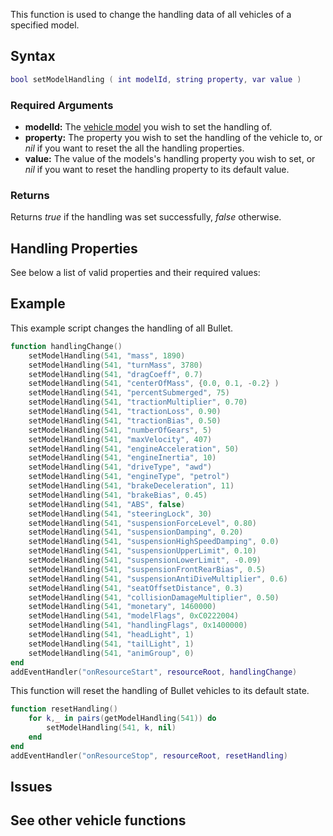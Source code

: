 {{Server function}} 
 
This function is used to change the handling data of all vehicles of a specified model.

==Syntax== 
<syntaxhighlight lang="lua">
bool setModelHandling ( int modelId, string property, var value ) 
</syntaxhighlight> 

===Required Arguments=== 
*'''modelId:''' The [[/Vehicle_IDs.md|vehicle model]] you wish to set the handling of.
*'''property:''' The property you wish to set the handling of the vehicle to, or ''nil'' if you want to reset the all the handling properties.
*'''value:''' The value of the models's handling property you wish to set, or ''nil'' if you want to reset the handling property to its default value.

===Returns===
Returns ''true'' if the handling was set successfully, ''false'' otherwise.


==Handling Properties==
See below a list of valid properties and their required values:
{{Handling Properties}}


==Example== 
<section name="Server" class="server" show="true">
This example script changes the handling of all Bullet.
<syntaxhighlight lang="lua">
function handlingChange()
	setModelHandling(541, "mass", 1890)
	setModelHandling(541, "turnMass", 3780)
	setModelHandling(541, "dragCoeff", 0.7)
	setModelHandling(541, "centerOfMass", {0.0, 0.1, -0.2} )
	setModelHandling(541, "percentSubmerged", 75)
	setModelHandling(541, "tractionMultiplier", 0.70)
	setModelHandling(541, "tractionLoss", 0.90)
	setModelHandling(541, "tractionBias", 0.50)
	setModelHandling(541, "numberOfGears", 5)
	setModelHandling(541, "maxVelocity", 407)
	setModelHandling(541, "engineAcceleration", 50)
	setModelHandling(541, "engineInertia", 10)
	setModelHandling(541, "driveType", "awd")
	setModelHandling(541, "engineType", "petrol")
	setModelHandling(541, "brakeDeceleration", 11)
	setModelHandling(541, "brakeBias", 0.45)
	setModelHandling(541, "ABS", false)
	setModelHandling(541, "steeringLock", 30)
	setModelHandling(541, "suspensionForceLevel", 0.80)
	setModelHandling(541, "suspensionDamping", 0.20)
	setModelHandling(541, "suspensionHighSpeedDamping", 0.0)
	setModelHandling(541, "suspensionUpperLimit", 0.10)
	setModelHandling(541, "suspensionLowerLimit", -0.09)
	setModelHandling(541, "suspensionFrontRearBias", 0.5)
	setModelHandling(541, "suspensionAntiDiveMultiplier", 0.6)
	setModelHandling(541, "seatOffsetDistance", 0.3)
	setModelHandling(541, "collisionDamageMultiplier", 0.50)
	setModelHandling(541, "monetary", 1460000)
	setModelHandling(541, "modelFlags", 0xC0222004)
	setModelHandling(541, "handlingFlags", 0x1400000)
	setModelHandling(541, "headLight", 1)
	setModelHandling(541, "tailLight", 1)
	setModelHandling(541, "animGroup", 0)
end
addEventHandler("onResourceStart", resourceRoot, handlingChange)
</syntaxhighlight>


This function will reset the handling of Bullet vehicles to its default state.
<syntaxhighlight lang="lua">
function resetHandling()
	for k,_ in pairs(getModelHandling(541)) do
		setModelHandling(541, k, nil)
	end
end
addEventHandler("onResourceStop", resourceRoot, resetHandling)
</syntaxhighlight>
</section>

== Issues ==
{{Issues|
{{Issue|7454|setModelHandling doesn't work with already created vehicles}}
}}

==See other vehicle functions==
{{Vehicle functions}}